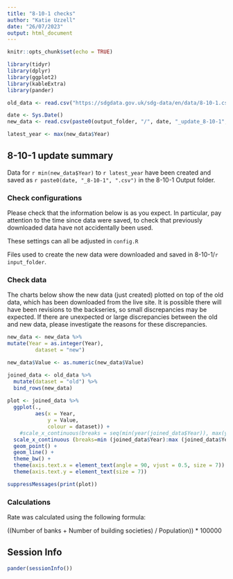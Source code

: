 ```yaml
---
title: "8-10-1 checks"
author: "Katie Uzzell"
date: "26/07/2023"
output: html_document
---
```


```r
knitr::opts_chunk$set(echo = TRUE)
```

```r
library(tidyr)
library(dplyr)
library(ggplot2)
library(kableExtra)
library(pander)
```

```r

old_data <- read.csv("https://sdgdata.gov.uk/sdg-data/en/data/8-10-1.csv")

date <- Sys.Date()
new_data <- read.csv(paste0(output_folder, "/", date, "_update_8-10-1", ".csv"))

latest_year <- max(new_data$Year)

```

## 8-10-1 update summary

Data for `r min(new_data$Year)` to `r latest_year` have been created and 
saved as `r paste0(date, "_8-10-1", ".csv")` in the 8-10-1 Output folder.  
    
### Check configurations
Please check that the information below is as you expect. In particular, pay attention to the time since data were saved, to check that previously 
downloaded data have not accidentally been used.
    
These settings can all be adjusted in `config.R`
    
Files used to create the new data were downloaded and saved in 
8-10-1/`r input_folder`.  

### Check data
The charts below show the new data (just created) plotted on top of the old data, which has been downloaded from the live site. It is possible there will have been revisions to the backseries, so small discrepancies may be expected. If there are unexpected or large discrepancies between the old and new data, please investigate the reasons for these discrepancies.
    
```r
new_data <- new_data %>%
mutate(Year = as.integer(Year),
         dataset = "new")

new_data$Value <- as.numeric(new_data$Value)

joined_data <- old_data %>%
  mutate(dataset = "old") %>%
  bind_rows(new_data)
 
plot <- joined_data %>%
  ggplot(.,
         aes(x = Year,
             y = Value,
             colour = dataset)) +
    #scale_x_continuous(breaks = seq(min(year(joined_data$Year)), max(year(joined_data$Year)), by = 3))+
  scale_x_continuous (breaks=min (joined_data$Year):max (joined_data$Year)) +
  geom_point() +
  geom_line() +
  theme_bw() +
  theme(axis.text.x = element_text(angle = 90, vjust = 0.5, size = 7)) +
  theme(axis.text.y = element_text(size = 7))

```


```r
suppressMessages(print(plot))
```

### Calculations

Rate was calculated using the following formula:

((Number of banks + Number of building societies) / Population)) * 100000

## Session Info
```r
pander(sessionInfo())
```


